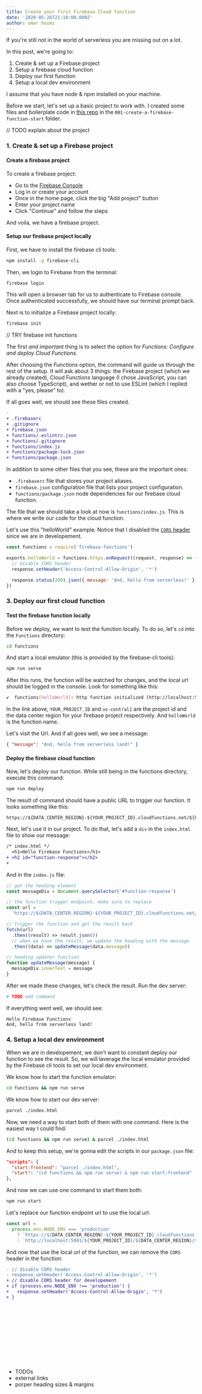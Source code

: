 ```yaml
---
title: Create your first Firebase Cloud function
date: '2020-05-26T21:10:00.000Z'
author: omar houmz
---
```


If you're still not in the world of serverless you are missing out on a lot.

In this post, we're going to:

1. Create & set up a Firebase project
2. Setup a firebase cloud function
3. Deploy our first function
4. Setup a local dev environment

I assume that you have node & npm installed on your machine.

Before we start, let's set up a basic project to work with. I created some files and boilerplate code in [this repo](https://github.com/omarhoumz/wr-firebase-clound-function/tree/master/001-create-a-firebase-function-start) in the `001-create-a-firebase-function-start` folder.

// TODO explain about the project

### 1. Create & set up a Firebase project

#### Create a firebase project

To create a firebase project:

- Go to the [Firebase Console](https://console.firebase.google.com/)
- Log in or create your account
- Once in the home page, click the big "Add project" button
- Enter your project name
- Click "Continue" and follow the steps

And voila, we have a firebase project.

#### Setup our firebase project locally

First, we have to install the firebase cli tools:

```bash
npm install -g firebase-cli
```

Then, we login to Firebase from the terminal:

```bash
firebase login
```

This will open a browser tab for us to authenticate to Firebase console. Once authenticated successfully, we should have our terminal prompt back.

Next is to initialize a Firebase project locally:

```bash
firebase init
```

// TRY firebase init functions

The first _and important_ thing is to select the option for _Functions: Configure and deploy Cloud Functions_.

After choosing the _Functions_ option, the command will guide us through the rest of the setup. It will ask about 3 things: the Firebase project (which we already created), Cloud Functions language (I chose JavaScript, you can also choose TypeScript), and wether or not to use ESLint (which I replied with a "yes, please" to).

If all goes well, we should see these files created.

```diff
-
+ .firebaserc
+ .gitignore
+ firebase.json
+ functions/.eslintrc.json
+ functions/.gitignore
+ functions/index.js
+ functions/package-lock.json
+ functions/package.json
```

In addition to some other files that you see, these are the important ones:

- `.firebaserc` file that stores your project aliases.
- `firebase.json` configuration file that lists your project configuration.
- `functions/package.json` node dependencies for our firebase cloud function.

The file that we should take a look at now is `functions/index.js`. This is where we write our code for the cloud function.

Let's use this "helloWorld" example. Notice that I disabled the [`CORS` header](https://developer.mozilla.org/en-US/docs/Web/HTTP/CORS) since we are in developement.

```js
const functions = require('firebase-functions')

exports.helloWorld = functions.https.onRequest((request, response) => {
  // disable CORS header
  response.setHeader('Access-Control-Allow-Origin', '*')

  response.status(200).json({ message: 'And, hello from serverless!' })
})
```

### 3. Deploy our first cloud function

#### Test the firebase function locally

Before we deploy, we want to test the function locally. To do so, let's `cd` into the `Functions` directory:

```bash
cd functions
```

And start a local emulator (this is provided by the firebase-cli tools):

```bash
npm run serve
```

After this runs, the function will be watched for changes, and the local url should be logged in the console. Look for something like this:

```bash
✔  functions[helloWorld]: http function initialized (http://localhost:5001/YOUR_PROJECT_ID/us-central1/helloWorld).
```

In the link above, `YOUR_PROJECT_ID` and `us-central1` are the project id and the data center region for your firebase project respectively. And `helloWorld` is the function name.

Let's visit the Url. And if all goes well, we see a message:

```json
{ "message": "And, hello from serverless land!" }
```

#### Deploy the firebase cloud function

Now, let's deploy our function. While still being in the functions directory, execute this command:

```bash
npm run deploy
```

The result of command should have a public URL to trigger our function. It looks something like this:

```
https://${DATA_CENTER_REGION}-${YOUR_PROJECT_ID}.cloudfunctions.net/${FUNCTION_NAME}
```

Next, let's use it in our project. To do that, let's add a `div` in the `index.html` file to show our message:

```diff
/* index.html */
  <h1>Hello Firebase Functions</h1>
+ <h2 id="function-response"></h2>
+
```

And in the `index.js` file:

```js
// get the heading element
const messageDiv = document.querySelector('#function-response')

// the function trigger endpoint, make sure to replace
const url =
  'https://${DATA_CENTER_REGION}-${YOUR_PROJECT_ID}.cloudfunctions.net/${FUNCTION_NAME}'

// trigger the function and get the result back
fetch(url)
  .then((result) => result.json())
  // when we have the result, we update the heading with the message
  .then((data) => updateMessage(data.message))

// heading updater function
function updateMessage(message) {
  messageDiv.innerText = message
}
```

After we made these changes, let's check the result. Run the dev server:

```bash
# TODO add command
```

If everything went well, we should see:

```text
Hello Firebase Functions
And, hello from serverless land!
```

### 4. Setup a local dev environment

When we are in developement, we don't want to constant deploy our function to see the result. So, we will laverage the local emulator provided by the Firebase cli tools to set our local dev environment.

We know how to start the function emulator:

```bash
cd functions && npm run serve
```

We know how to start our dev server:

```bash
parcel ./index.html
```

Now, we need a way to start both of them with one command. Here is the easiest way I could find:

```bash
(cd functions && npm run serve) & parcel ./index.html
```

And to keep this setup, we're gonna edit the scripts in our `package.json` file:

```json
"scripts": {
  "start:frontend": "parcel ./index.html",
  "start": "(cd functions && npm run serve) & npm run start:frontend"
},
```

And now we can use one command to start them both:

```bash
npm run start
```

Let's replace our function endpoint url to use the local url:

```js
const url =
  process.env.NODE_ENV === 'production'
    ? `https://${DATA_CENTER_REGION}-${YOUR_PROJECT_ID}.cloudfunctions.net/${FUNCTION_NAME}`
    : `http://localhost:5001/${YOUR_PROJECT_ID}/${DATA_CENTER_REGION}/${FUNCTION_NAME}`
```

And now that use the local url of the function, we can remove the `CORS` header in the function:

```diff
- // disable CORS header
- response.setHeader('Access-Control-Allow-Origin', '*')
+ // disable CORS header for developement
+ if (process.env.NODE_ENV !== 'production') {
+   response.setHeader('Access-Control-Allow-Origin', '*')
+ }
```

<br />
<br />
<br />
<br />
<br />
<br />
<br />
<br />
<br />

- TODOs
- external links
- porper heading sizes & margins
